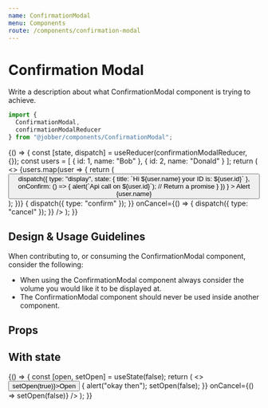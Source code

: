 ```yaml
---
name: ConfirmationModal
menu: Components
route: /components/confirmation-modal
---
```



# Confirmation Modal

<ComponentStatus stage="pre" responsive="no" accessible="no" />

Write a description about what ConfirmationModal component is trying to achieve.

```ts
import {
  ConfirmationModal,
  confirmationModalReducer
} from "@jobber/components/ConfirmationModal";
```

<Playground>
  {() => {
    const [state, dispatch] = useReducer(confirmationModalReducer, {});
    const users = [
      {
        id: 1,
        name: "Bob"
      },
      {
        id: 2,
        name: "Donald"
      }
    ];
    return (
      <>
        {users.map(user => {
          return (
            <button
              onClick={() =>
                dispatch({
                  type: "display",
                  state: {
                    title: `Hi ${user.name} your ID is: ${user.id}`
                  },
                  onConfirm: () => {
                    alert(`Api call on ${user.id}`);
                    // Return a promise
                  }
                })
              }
            >
              Alert {user.name}
            </button>
          );
        })}
        <ConfirmationModal
          state={state}
          onConfirm={() => {
            dispatch({ type: "confirm" });
          }}
          onCancel={() => {
            dispatch({ type: "cancel" });
          }}
        />
      </>
    );
  }}
</Playground>

<!--
  It is not necessary to include Design & Usage Guidlelines. Use this section
  to answer common questions and considerations about component usage.
-->

## Design & Usage Guidelines

When contributing to, or consuming the ConfirmationModal component, consider the
following:

- When using the ConfirmationModal component always consider the volume you
  would like it to be displayed at.
- The ConfirmationModal component should never be used inside another component.

## Props

<Props of={ConfirmationModal} />

<!--
  It is not necessary to provide an example of each prop. Use usage examples to
  highlight key features of a component or particular considerations.

  See `Button.mdx` for a good example of this.
-->

## With state

<Playground>
  {() => {
    const [open, setOpen] = useState(false);
    return (
      <>
        <button onClick={() => setOpen(true)}>Open</button>
        <ConfirmationModal
          state={{
            title: "Using State",
            open: open
          }}
          onConfirm={() => {
            alert("okay then");
            setOpen(false);
          }}
          onCancel={() => setOpen(false)}
        />
      </>
    );
  }}
</Playground>
